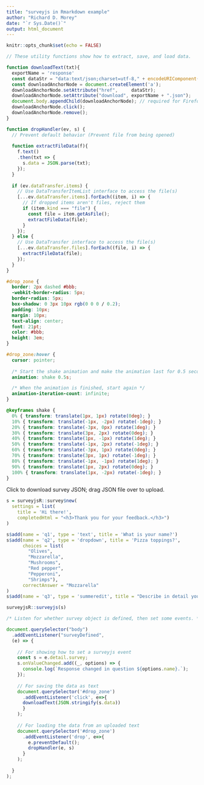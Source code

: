 ```yaml
---
title: "surveyjs in Rmarkdown example"
author: "Richard D. Morey"
date: "`r Sys.Date()`"
output: html_document
---
```


```r
knitr::opts_chunk$set(echo = FALSE)
```

```js

// These utility functions show how to extract, save, and load data.

function downloadText(txt){
  exportName = 'response'
  const dataStr = "data:text/json;charset=utf-8," + encodeURIComponent(txt);
  const downloadAnchorNode = document.createElement('a');
  downloadAnchorNode.setAttribute("href",     dataStr);
  downloadAnchorNode.setAttribute("download", exportName + ".json");
  document.body.appendChild(downloadAnchorNode); // required for Firefox
  downloadAnchorNode.click();
  downloadAnchorNode.remove();
}

function dropHandler(ev, s) {
  // Prevent default behavior (Prevent file from being opened)
  
  function extractFileData(f){
    f.text()
    .then(txt => {
      s.data = JSON.parse(txt);
    });
  }
  
  if (ev.dataTransfer.items) {
    // Use DataTransferItemList interface to access the file(s)
    [...ev.dataTransfer.items].forEach((item, i) => {
      // If dropped items aren't files, reject them
      if (item.kind === "file") {
        const file = item.getAsFile();
        extractFileData(file);
      }
    });
  } else {
    // Use DataTransfer interface to access the file(s)
    [...ev.dataTransfer.files].forEach((file, i) => {
      extractFileData(file);
    });
  }
}

```


```css

#drop_zone {
  border: 2px dashed #bbb;
  -webkit-border-radius: 5px;
  border-radius: 5px;
  box-shadow: 0 3px 10px rgb(0 0 0 / 0.2);
  padding: 10px;
  margin: 10px;
  text-align: center;
  font: 21pt;
  color: #bbb;
  height: 3em;
}

#drop_zone:hover {
  cursor: pointer;
  
  /* Start the shake animation and make the animation last for 0.5 seconds */
  animation: shake 0.5s;

  /* When the animation is finished, start again */
  animation-iteration-count: infinite; 
}

@keyframes shake {
  0% { transform: translate(1px, 1px) rotate(0deg); }
  10% { transform: translate(-1px, -2px) rotate(-1deg); }
  20% { transform: translate(-3px, 0px) rotate(1deg); }
  30% { transform: translate(3px, 2px) rotate(0deg); }
  40% { transform: translate(1px, -1px) rotate(1deg); }
  50% { transform: translate(-1px, 2px) rotate(-1deg); }
  60% { transform: translate(-3px, 1px) rotate(0deg); }
  70% { transform: translate(3px, 1px) rotate(-1deg); }
  80% { transform: translate(-1px, -1px) rotate(1deg); }
  90% { transform: translate(1px, 2px) rotate(0deg); }
  100% { transform: translate(1px, -2px) rotate(-1deg); }
}

```

<!-- a place to click/drag to -->
<div
  id="drop_zone"
  ondragover="(e => e.preventDefault())(event);">
  <p>Click to download survey JSON; drag JSON file over to upload.</p>
</div>


```r

s = surveyjsR::survey$new(
  settings = list(
    title = 'Hi there!',
    completedHtml = "<h3>Thank you for your feedback.</h3>")
)

s$add(name = 'q1', type = 'text', title = 'What is your name?')
s$add(name = 'q2', type = 'dropdown', title = 'Pizza toppings?',
      choices = list(
        "Olives",
        "Mozzarella",
        "Mushrooms",
        "Red pepper",
        "Pepperoni",
        "Shrimps"),
      correctAnswer = "Mozzarella"
)
s$add(name = 'q3', type = 'summeredit', title = "Describe in detail your opinion of pizza")

surveyjsR::surveyjs(s)

```

```js
/* Listen for whether survey object is defined, then set some events. */

document.querySelector("body")
  .addEventListener("surveyDefined", 
  (e) => {
  
    // For showing how to set a surveyjs event
    const s = e.detail.survey;
    s.onValueChanged.add((_, options) => {
      console.log(`Response changed in question ${options.name}.`);
    });
    
    // For saving the data as text
    document.querySelector('#drop_zone')
      .addEventListener('click', e=>{
      downloadText(JSON.stringify(s.data))
      }
    );
    
    // For loading the data from an uploaded text
    document.querySelector('#drop_zone')
      .addEventListener('drop', e=>{
        e.preventDefault();
        dropHandler(e, s)
      }
    );
  
  }
);

```
